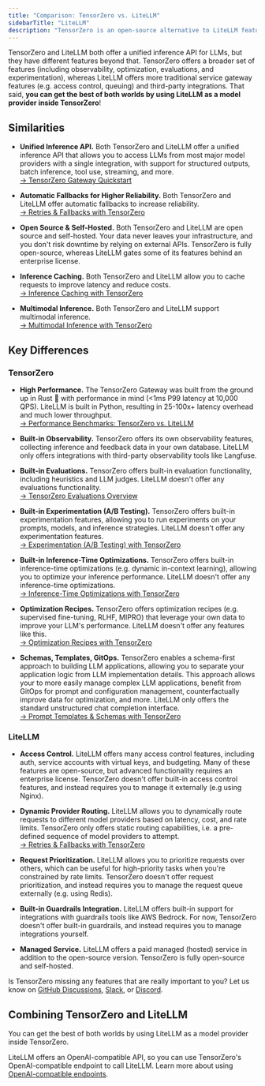 ```yaml
---
title: "Comparison: TensorZero vs. LiteLLM"
sidebarTitle: "LiteLLM"
description: "TensorZero is an open-source alternative to LiteLLM featuring an LLM gateway, observability, optimization, evaluations, and experimentation."
---
```


TensorZero and LiteLLM both offer a unified inference API for LLMs, but they have different features beyond that.
TensorZero offers a broader set of features (including observability, optimization, evaluations, and experimentation), whereas LiteLLM offers more traditional service gateway features (e.g. access control, queuing) and third-party integrations.
That said, **you can get the best of both worlds by using LiteLLM as a model provider inside TensorZero**!

## Similarities

- **Unified Inference API.**
  Both TensorZero and LiteLLM offer a unified inference API that allows you to access LLMs from most major model providers with a single integration, with support for structured outputs, batch inference, tool use, streaming, and more.<br />
  [→ TensorZero Gateway Quickstart](/quickstart/)

- **Automatic Fallbacks for Higher Reliability.**
  Both TensorZero and LiteLLM offer automatic fallbacks to increase reliability.<br />
  [→ Retries & Fallbacks with TensorZero](/gateway/guides/retries-fallbacks/)

- **Open Source & Self-Hosted.**
  Both TensorZero and LiteLLM are open source and self-hosted.
  Your data never leaves your infrastructure, and you don't risk downtime by relying on external APIs.
  TensorZero is fully open-source, whereas LiteLLM gates some of its features behind an enterprise license.

- **Inference Caching.**
  Both TensorZero and LiteLLM allow you to cache requests to improve latency and reduce costs.<br />
  [→ Inference Caching with TensorZero](/gateway/guides/inference-caching/)

- **Multimodal Inference.**
  Both TensorZero and LiteLLM support multimodal inference.<br />
  [→ Multimodal Inference with TensorZero](/gateway/guides/multimodal-inference/)

## Key Differences

### TensorZero

- **High Performance.**
  The TensorZero Gateway was built from the ground up in Rust 🦀 with performance in mind (&lt;1ms P99 latency at 10,000 QPS).
  LiteLLM is built in Python, resulting in 25-100x+ latency overhead and much lower throughput.<br />
  [→ Performance Benchmarks: TensorZero vs. LiteLLM](/gateway/benchmarks/)

- **Built-in Observability.**
  TensorZero offers its own observability features, collecting inference and feedback data in your own database.
  LiteLLM only offers integrations with third-party observability tools like Langfuse.

- **Built-in Evaluations.**
  TensorZero offers built-in evaluation functionality, including heuristics and LLM judges.
  LiteLLM doesn't offer any evaluations functionality.<br />
  [→ TensorZero Evaluations Overview](/evaluations/)

- **Built-in Experimentation (A/B Testing).**
  TensorZero offers built-in experimentation features, allowing you to run experiments on your prompts, models, and inference strategies.
  LiteLLM doesn't offer any experimentation features.<br />
  [→ Experimentation (A/B Testing) with TensorZero](/gateway/guides/experimentation/)

- **Built-in Inference-Time Optimizations.**
  TensorZero offers built-in inference-time optimizations (e.g. dynamic in-context learning), allowing you to optimize your inference performance.
  LiteLLM doesn't offer any inference-time optimizations.<br />
  [→ Inference-Time Optimizations with TensorZero](/gateway/guides/inference-time-optimizations/)

- **Optimization Recipes.**
  TensorZero offers optimization recipes (e.g. supervised fine-tuning, RLHF, MIPRO) that leverage your own data to improve your LLM's performance.
  LiteLLM doesn't offer any features like this.<br />
  [→ Optimization Recipes with TensorZero](/recipes/)

- **Schemas, Templates, GitOps.**
  TensorZero enables a schema-first approach to building LLM applications, allowing you to separate your application logic from LLM implementation details.
  This approach allows your to more easily manage complex LLM applications, benefit from GitOps for prompt and configuration management, counterfactually improve data for optimization, and more.
  LiteLLM only offers the standard unstructured chat completion interface.<br />
  [→ Prompt Templates & Schemas with TensorZero](/gateway/create-a-prompt-template)

### LiteLLM

- **Access Control.**
  LiteLLM offers many access control features, including auth, service accounts with virtual keys, and budgeting.
  Many of these features are open-source, but advanced functionality requires an enterprise license.
  TensorZero doesn't offer built-in access control features, and instead requires you to manage it externally (e.g using Nginx).

- **Dynamic Provider Routing.**
  LiteLLM allows you to dynamically route requests to different model providers based on latency, cost, and rate limits.
  TensorZero only offers static routing capabilities, i.e. a pre-defined sequence of model providers to attempt.<br />
  [→ Retries & Fallbacks with TensorZero](/gateway/guides/retries-fallbacks/)

- **Request Prioritization.**
  LiteLLM allows you to prioritize requests over others, which can be useful for high-priority tasks when you're constrained by rate limits.
  TensorZero doesn't offer request prioritization, and instead requires you to manage the request queue externally (e.g. using Redis).

- **Built-in Guardrails Integration.**
  LiteLLM offers built-in support for integrations with guardrails tools like AWS Bedrock.
  For now, TensorZero doesn't offer built-in guardrails, and instead requires you to manage integrations yourself.

- **Managed Service.**
  LiteLLM offers a paid managed (hosted) service in addition to the open-source version.
  TensorZero is fully open-source and self-hosted.

<Tip title="Feedback">

Is TensorZero missing any features that are really important to you? Let us know on [GitHub Discussions](https://github.com/tensorzero/tensorzero/discussions), [Slack](https://www.tensorzero.com/slack), or [Discord](https://www.tensorzero.com/discord).

</Tip>

## Combining TensorZero and LiteLLM

You can get the best of both worlds by using LiteLLM as a model provider inside TensorZero.

LiteLLM offers an OpenAI-compatible API, so you can use TensorZero's OpenAI-compatible endpoint to call LiteLLM.
Learn more about using [OpenAI-compatible endpoints](/integrations/model-providers/openai-compatible/).
